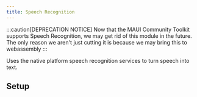 ```yaml
---
title: Speech Recognition
---
```


:::caution[DEPRECATION NOTICE]
Now that the MAUI Community Toolkit supports Speech Recognition, we may get rid of this module in the future.  The only reason we aren't just cutting it
is because we may bring this to webassembly
:::


Uses the native platform speech recognition services to turn speech into text.

## Setup

<LibBuilder componentName="speech" client:load />


